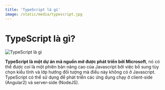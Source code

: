```yaml
---
title: 'TypeScript là gì'
image: /static/media/typescript.jpg
---
```


# TypeScript là gì?

![TypeScript là gì](/static/media/typescript.jpg)

**TypeScript là một dự án mã nguồn mở được phát triển bởi Microsoft**, nó có thể được coi là một phiên bản nâng cao của Javascript bởi việc bổ sung tùy chọn kiểu tĩnh và lớp hướng đối tượng mà điều này không có ở Javascript. TypeScript có thể sử dụng để phát triển các ứng dụng chạy ở client-side (Angular2) và server-side (NodeJS).
